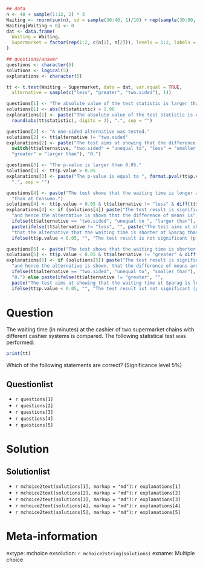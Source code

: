 ```r
## data
n <- 40 + sample(1:12, 2) * 3
Waiting <- rnorm(sum(n), sd = sample(30:40, 1)/10) + rep(sample(30:80, 2)/10, n)
Waiting[Waiting < 0] <- 0
dat <- data.frame(
  Waiting = Waiting,
  Supermarket = factor(rep(1:2, c(n[1], n[2])), levels = 1:2, labels = c("Sparag", "Consumo"))
)

## questions/answer
questions <- character(5)
solutions <- logical(5)
explanations <- character(5)

tt <- t.test(Waiting ~ Supermarket, data = dat, var.equal = TRUE,
  alternative = sample(c("less", "greater", "two.sided"), 1))

questions[1] <- "The absolute value of the test statistic is larger than 1.96."
solutions[1] <- abs(tt$statistic) > 1.96
explanations[1] <- paste("The absolute value of the test statistic is equal to ", 
  round(abs(tt$statistic), digits = 3), ".", sep = "")

questions[2] <- "A one-sided alternative was tested."
solutions[2] <- tt$alternative != "two.sided"
explanations[2] <- paste("The test aims at showing that the difference of means is ",
  switch(tt$alternative, "two.sided" = "unequal to", "less" = "smaller than", 
  "greater" = "larger than"), "0.")

questions[3] <- "The p-value is larger than 0.05."
solutions[3] <- tt$p.value > 0.05
explanations[3] <- paste("The p-value is equal to ", format.pval(tt$p.value, digits = 3),
  ".", sep = "")

questions[4] <- paste("The test shows that the waiting time is longer at Sparag ",
  "than at Consumo.")
solutions[4] <- tt$p.value < 0.05 & tt$alternative != "less" & diff(tt$estimate) < 0
explanations[4] <- if (solutions[4]) paste("The test result is significant (p < 0.05)",
  "and hence the alternative is shown that the difference of means is",
  ifelse(tt$alternative == "two.sided", "unequal to ", "larger than"), "0.") else 
  paste(ifelse(tt$alternative != "less", "", paste("The test aims at showing",
  "that the alternative that the waiting time is shorter at Sparag than at Consumo.")),
  ifelse(tt$p.value < 0.05, "", "The test result is not significant (p >= 0.05)."))

questions[5] <- paste("The test shows that the waiting time is shorter at Sparag than at Consumo.")
solutions[5] <- tt$p.value < 0.05 & tt$alternative != "greater" & diff(tt$estimate) > 0
explanations[5] <- if (solutions[5]) paste("The test result is significant (p < 0.05)",
  "and hence the alternative is shown, that the difference of means are",
  ifelse(tt$alternative == "two.sided", "unequal to", "smaller than"),
  "0.") else paste(ifelse(tt$alternative != "greater", "", 
  paste("The test aims at showing that the waiting time at Sparag is longer than at Consumo.")),
  ifelse(tt$p.value < 0.05, "", "The test result ist not significant (p >= 0.05)."))
```

Question
========

The waiting time (in minutes) at the cashier of two supermarket
chains with different cashier systems is compared. The following
statistical test was performed:

```r
print(tt)
```

Which of the following statements are correct? (Significance level 5%)

Questionlist
------------
* `r questions[1]`
* `r questions[2]`
* `r questions[3]`
* `r questions[4]`
* `r questions[5]`

Solution
========

Solutionlist
------------
* `r mchoice2text(solutions[1], markup = "md")`: `r explanations[1]`
* `r mchoice2text(solutions[2], markup = "md")`: `r explanations[2]`
* `r mchoice2text(solutions[3], markup = "md")`: `r explanations[3]`
* `r mchoice2text(solutions[4], markup = "md")`: `r explanations[4]`
* `r mchoice2text(solutions[5], markup = "md")`: `r explanations[5]`


Meta-information
================
extype: mchoice
exsolution: `r mchoice2string(solutions)`
exname: Multiple choice

